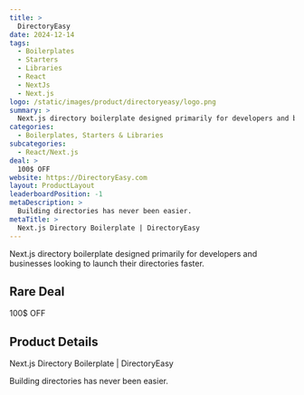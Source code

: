 ```yaml
---
title: >
  DirectoryEasy
date: 2024-12-14
tags:
  - Boilerplates
  - Starters
  - Libraries
  - React
  - NextJs
  - Next.js
logo: /static/images/product/directoryeasy/logo.png
summary: >
  Next.js directory boilerplate designed primarily for developers and businesses looking to launch their directories faster.
categories:
  - Boilerplates, Starters & Libraries
subcategories:
  - React/Next.js
deal: >
  100$ OFF
website: https://DirectoryEasy.com
layout: ProductLayout
leaderboardPosition: -1
metaDescription: >
  Building directories has never been easier.
metaTitle: >
  Next.js Directory Boilerplate | DirectoryEasy
---
```

Next.js directory boilerplate designed primarily for developers and businesses looking to launch their directories faster.

## Rare Deal

100$ OFF

## Product Details

Next.js Directory Boilerplate | DirectoryEasy

Building directories has never been easier.
